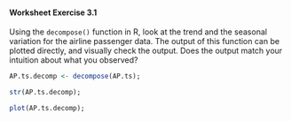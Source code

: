 
#### Worksheet Exercise 3.1

Using the ``decompose()`` function in R, look at the trend and
the seasonal variation for the airline passenger data. The output of
this function can be plotted directly, and visually check the
output. Does the output match your intuition about what you observed?

```r
AP.ts.decomp <- decompose(AP.ts);

str(AP.ts.decomp);
```

```r

plot(AP.ts.decomp);
```
